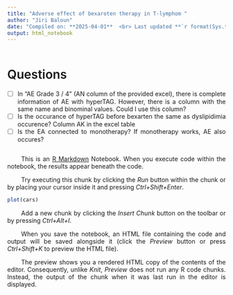 ```yaml
---
title: "Adverse effect of bexaroten therapy in T-lymphom "
author: "Jiri Baloun"
date: "Compiled on: **2025-04-01**  <br> Last updated **`r format(Sys.time(), '%Y-%m-%d')`**"
output: html_notebook
---
```


```{=html}
<style type="text/css">
.title {
  text-align: center;
}
.author {
  font-size: 30px;
  text-align: center;
  font-style: italic;
  font-weight: 300;
}
.date {
  font-weight: 300;
}
h1, h2, h3, h4 {
    font-weight: 600;
    margin-top: 2em;
}
body {text-align: justify}
blockquote {
    padding: 10px 20px;
    margin: 0 0 20px;
    font-size: 14px;
    border-left: 5px solid #eee;
}
p {
  text-indent: 2rem;
}
table {
    width:100%;
}
.main-container {
  max-width: 100% !important;
  margin: auto;
}
img{
    height: 100%;
    width: 100%;
    object-fit: cover;
}
.boxBorder {
     border: 2px solid #990066;
     padding: 10px;
     outline: #990066 solid 5px;
     outline-offset: 5px;
   }
</style>
```


# Questions
  - [ ] In "AE Grade 3 / 4" (AN column of the provided excel), there is complete information of AE with hyperTAG. However, there is a column  with the same name and binominal values. Could I use this column?
  - [ ] Is the occurance of hyperTAG before bexarten the same as dyslipidimia occurence? Column AK in the excel table
  - [ ] Is the EA connected to monotherapy? If monotherapy works, AE also occures?
  
  


```r

```






This is an [R Markdown](http://rmarkdown.rstudio.com) Notebook. When you execute code within the notebook, the results appear beneath the code. 

Try executing this chunk by clicking the *Run* button within the chunk or by placing your cursor inside it and pressing *Ctrl+Shift+Enter*. 

```r
plot(cars)
```

Add a new chunk by clicking the *Insert Chunk* button on the toolbar or by pressing *Ctrl+Alt+I*.

When you save the notebook, an HTML file containing the code and output will be saved alongside it (click the *Preview* button or press *Ctrl+Shift+K* to preview the HTML file).

The preview shows you a rendered HTML copy of the contents of the editor. Consequently, unlike *Knit*, *Preview* does not run any R code chunks. Instead, the output of the chunk when it was last run in the editor is displayed.
